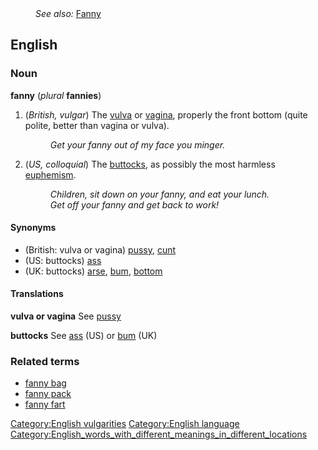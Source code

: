 :''See also:'' [[Fanny]]
==English==

===Noun===
'''fanny''' (''plural'' '''fannies''')

#(''British, vulgar'') The [[vulva]] or [[vagina]], properly the front bottom (quite polite, better than vagina or vulva).
#:''Get your fanny out of my face you minger.''
#(''US, colloquial'') The [[buttocks]], as possibly the most harmless [[euphemism]].  <!-- Easily more polite than hiney or tush. -->
#:''Children, sit down on your fanny, and eat your lunch.''
#:''Get off your fanny and get back to work!''

====Synonyms====
*(British: vulva or vagina) [[pussy]], [[cunt]]
*(US: buttocks) [[ass]]
*(UK: buttocks) [[arse]], [[bum]], [[bottom]]

====Translations====

'''vulva or vagina'''
See [[pussy]]

'''buttocks'''
See [[ass]] (US) or [[bum]] (UK)

===Related terms===
*[[fanny bag]]
*[[fanny pack]]
*[[fanny fart]]
[[Category:English vulgarities]]
[[Category:English language]]
[[Category:English_words_with_different_meanings_in_different_locations]]